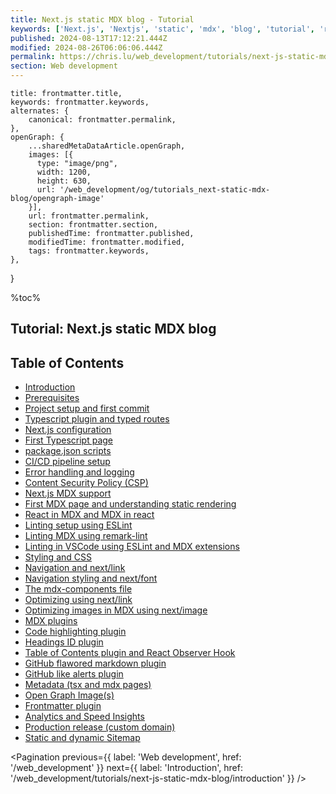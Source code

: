```yaml
---
title: Next.js static MDX blog - Tutorial
keywords: ['Next.js', 'Nextjs', 'static', 'mdx', 'blog', 'tutorial', 'react', 'ssg']
published: 2024-08-13T17:12:21.444Z
modified: 2024-08-26T06:06:06.444Z
permalink: https://chris.lu/web_development/tutorials/next-js-static-mdx-blog
section: Web development
---
```



    title: frontmatter.title,
    keywords: frontmatter.keywords,
    alternates: {
        canonical: frontmatter.permalink,
    },
    openGraph: {
        ...sharedMetaDataArticle.openGraph,
        images: [{
          type: "image/png",
          width: 1200,
          height: 630,
          url: '/web_development/og/tutorials_next-static-mdx-blog/opengraph-image'
        }],
        url: frontmatter.permalink,
        section: frontmatter.section,
        publishedTime: frontmatter.published,
        modifiedTime: frontmatter.modified,
        tags: frontmatter.keywords,
    },
}

%toc%

<article>

# Tutorial: Next.js static MDX blog

<VideoScroll />

## Table of Contents

* [Introduction](/web_development/tutorials/next-js-static-mdx-blog/introduction)
* [Prerequisites](/web_development/tutorials/next-js-static-mdx-blog/prerequisites)
* [Project setup and first commit](/web_development/tutorials/next-js-static-mdx-blog/project-setup-and-first-commit)
* [Typescript plugin and typed routes](/web_development/tutorials/next-js-static-mdx-blog/typescript-plugin-and-typed-routes)
* [Next.js configuration](/web_development/tutorials/next-js-static-mdx-blog/nextjs-configuration)
* [First Typescript page](/web_development/tutorials/next-js-static-mdx-blog/first-typescript-page)
* [package.json scripts](/web_development/tutorials/next-js-static-mdx-blog/package-json-scripts)
* [CI/CD pipeline setup](/web_development/tutorials/next-js-static-mdx-blog/ci-cd-pipeline-setup)
* [Error handling and logging](/web_development/tutorials/next-js-static-mdx-blog/error-handling-and-logging)
* [Content Security Policy (CSP)](/web_development/tutorials/next-js-static-mdx-blog/content-security-policy)
* [Next.js MDX support](/web_development/tutorials/next-js-static-mdx-blog/nextjs-mdx-setup)
* [First MDX page and understanding static rendering](/web_development/tutorials/next-js-static-mdx-blog/first-mdx-page-and-understanding-static-rendering)
* [React in MDX and MDX in react](/web_development/tutorials/next-js-static-mdx-blog/react-in-mdx-and-mdx-in-react)
* [Linting setup using ESLint](/web_development/tutorials/next-js-static-mdx-blog/linting-setup-using-eslint)
* [Linting MDX using remark-lint](/web_development/tutorials/next-js-static-mdx-blog/linting-mdx-using-remark-lint)
* [Linting in VSCode using ESLint and MDX extensions](/web_development/tutorials/next-js-static-mdx-blog/linting-using-vscode-and-extensions)
* [Styling and CSS](/web_development/tutorials/next-js-static-mdx-blog/styling-and-css)
* [Navigation and next/link](/web_development/tutorials/next-js-static-mdx-blog/navigation-and-next-link)
* [Navigation styling and next/font](/web_development/tutorials/next-js-static-mdx-blog/navigation-styling-and-next-font)
* [The mdx-components file](/web_development/tutorials/next-js-static-mdx-blog/mdx-components-file)
* [Optimizing using next/link](/web_development/tutorials/next-js-static-mdx-blog/optimizing-using-next-link)
* [Optimizing images in MDX using next/image](/web_development/tutorials/next-js-static-mdx-blog/optimizing-using-next-image)
* [MDX plugins](/web_development/tutorials/next-js-static-mdx-blog/mdx-plugins)
* [Code highlighting plugin](/web_development/tutorials/next-js-static-mdx-blog/code-highlighting-plugin)
* [Headings ID plugin](/web_development/tutorials/next-js-static-mdx-blog/headings-id-plugin)
* [Table of Contents plugin and React Observer Hook](/web_development/tutorials/next-js-static-mdx-blog/table-of-contents-plugin)
* [GitHub flawored markdown plugin](/web_development/tutorials/next-js-static-mdx-blog/github-flawored-markdown-plugin)
* [GitHub like alerts plugin](/web_development/tutorials/next-js-static-mdx-blog/github-like-alerts-plugin)
* [Metadata (tsx and mdx pages)](/web_development/tutorials/next-js-static-mdx-blog/metadata)
* [Open Graph Image(s)](/web_development/tutorials/next-js-static-mdx-blog/open_graph_images)
* [Frontmatter plugin](/web_development/tutorials/next-js-static-mdx-blog/frontmatter-plugin)
* [Analytics and Speed Insights](/web_development/tutorials/next-js-static-mdx-blog/analytics_and_speed_insights)
* [Production release (custom domain)](/web_development/tutorials/next-js-static-mdx-blog/production_release)
* [Static and dynamic Sitemap](/web_development/tutorials/next-js-static-mdx-blog/sitemap_and_search_console)

<Pagination
    previous={{ label: 'Web development', href: '/web_development' }}
    next={{ label: 'Introduction', href: '/web_development/tutorials/next-js-static-mdx-blog/introduction' }}
/>

</article>
